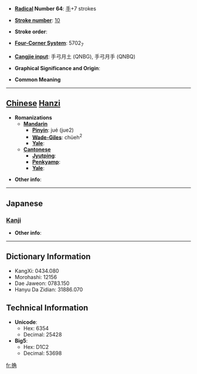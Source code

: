* '''[[Wiktionary:Chinese radical index| Radical]] Number 64''': [[Wiktionary:Chinese radical index 手|手]]+7 strokes

* '''[[Wiktionary:Chinese total strokes index|Stroke number]]''': [[Wiktionary:Chinese total strokes index 10|10]]

* '''Stroke order''': 

* '''[[Wiktionary:Chinese four corner index|Four-Corner System]]''': 5702<sub>7</sub>

* '''[[Wiktionary:Chinese Cangjie index|Cangjie input]]''': 手弓月土 (QNBG), 手弓月手 (QNBQ)

* '''Graphical Significance and Origin''': 

* '''Common Meaning'''

----

== [[Chinese]] [[Hanzi]] ==

* '''Romanizations'''
** '''[[Mandarin]]'''
*** '''[[Pinyin]]''': jué (jue2)
*** '''[[Wade-Giles]]''': chüeh<sup>2</sup>
*** '''[[Yale]]''': 
** '''[[Cantonese]]'''
*** '''[[Jyutping]]''':
*** '''[[Penkyamp]]''': 
*** '''[[Yale]]''': 

* '''Other info''': 

----

==Japanese==
===[[Kanji]]===
{{kanji|on readings=[[かく]] (kaku), [[さく]] (saku), [[ざく]] (zaku)
|kun readings=[[とる]] (toru)
}}

* '''Other info''':  

----

== Dictionary Information ==

* KangXi: 0434.080
* Morohashi: 12156
* Dae Jaweon: 0783.150
* Hanyu Da Zidian: 31886.070

== Technical Information ==

* '''Unicode''':
** Hex: 6354
** Decimal: 25428
* '''Big5''':
** Hex: D1C2
** Decimal: 53698

[[fr:捔]]